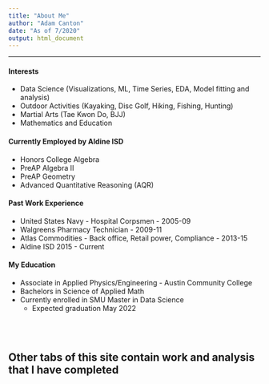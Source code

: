 ```yaml
---
title: "About Me"
author: "Adam Canton"
date: "As of 7/2020"
output: html_document
---
```


---
  
#### Interests
- Data Science (Visualizations, ML, Time Series, EDA, Model fitting and analysis)
- Outdoor Activities (Kayaking, Disc Golf, Hiking, Fishing, Hunting)
- Martial Arts (Tae Kwon Do, BJJ)
- Mathematics and Education
<br>   
    
#### Currently Employed by Aldine ISD
- Honors College Algebra
- PreAP Algebra II
- PreAP Geometry
- Advanced Quantitative Reasoning (AQR)
<br>    
    
#### Past Work Experience
- United States Navy - Hospital Corpsmen - 2005-09
- Walgreens Pharmacy Technician - 2009-11
- Atlas Commodities - Back office, Retail power, Compliance - 2013-15
- Aldine ISD 2015 - Current
<br>    
    
#### My Education
- Associate in Applied Physics/Engineering - Austin Community College
- Bachelors in Science of Applied Math
- Currently enrolled in SMU Master in Data Science
  - Expected graduation May 2022

<br>
<br>

## Other tabs of this site contain work and analysis that I have completed
    